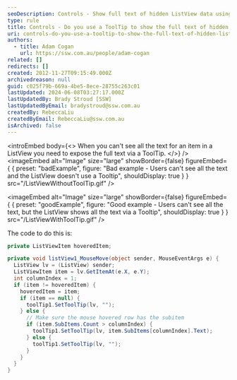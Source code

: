 ```yaml
---
seoDescription: Controls - Show full text of hidden ListView data using ToolTip.
type: rule
title: Controls - Do you use a ToolTip to show the full text of hidden ListView data?
uri: controls-do-you-use-a-tooltip-to-show-the-full-text-of-hidden-listview-data
authors:
  - title: Adam Cogan
    url: https://ssw.com.au/people/adam-cogan
related: []
redirects: []
created: 2012-11-27T09:15:49.000Z
archivedreason: null
guid: c025f79b-669a-4be5-8ece-28755c263c01
lastUpdated: 2024-06-08T03:27:17.000Z
lastUpdatedBy: Brady Stroud [SSW]
lastUpdatedByEmail: bradystroud@ssw.com.au
createdBy: RebeccaLiu
createdByEmail: RebeccaLiu@ssw.com.au
isArchived: false
---
```


<introEmbed
  body={<>
When you can't see all the text for an item in a ListView you need to expose the full text via a ToolTip.
  </>}
/>
<imageEmbed
  alt="Image"
  size="large"
  showBorder={false}
  figureEmbed={ {
    preset: "badExample",
    figure: "Bad example - Users can't see all the text and the ListView doesn't use a Tooltip",
    shouldDisplay: true
  } }
  src="/ListViewWithoutToolTip.gif"
/>

<imageEmbed
  alt="Image"
  size="large"
  showBorder={false}
  figureEmbed={ {
    preset: "goodExample",
    figure: "Good example - Users can't see all the text, but the ListView shows all the text via a Tooltip",
    shouldDisplay: true
  } }
  src="/ListViewWithToolTip.gif"
/>

The code to do this is:

```cs
private ListViewItem hoveredItem;

private void listView1_MouseMove(object sender, MouseEventArgs e) {
  ListView lv = (ListView) sender;
  ListViewItem item = lv.GetItemAt(e.X, e.Y);
  int columnIndex = 1;
  if (item != hoveredItem) {
    hoveredItem = item;
    if (item == null) {
      toolTip1.SetToolTip(lv, "");
    } else {
      // Make sure the mouse hovered row has the subitem
      if (item.SubItems.Count > columnIndex) {
        toolTip1.SetToolTip(lv, item.SubItems[columnIndex].Text);
      } else {
        toolTip1.SetToolTip(lv, "");
      }
    }
  }
}
```
